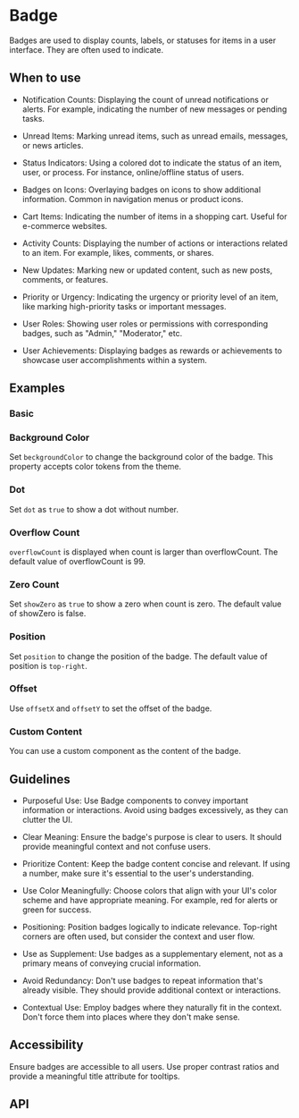
<Meta of={Badge} />

# Badge

Badges are used to display counts, labels, or statuses for items in a user interface. They are often used to indicate.

## When to use

- Notification Counts: Displaying the count of unread notifications or alerts. For example, indicating the number of new
messages or pending tasks.

- Unread Items: Marking unread items, such as unread emails, messages, or news articles.

- Status Indicators: Using a colored dot to indicate the status of an item, user, or process. For instance,
online/offline status of users.

- Badges on Icons: Overlaying badges on icons to show additional information. Common in navigation menus or product
icons.

- Cart Items: Indicating the number of items in a shopping cart. Useful for e-commerce websites.

- Activity Counts: Displaying the number of actions or interactions related to an item. For example, likes, comments,
or shares.

- New Updates: Marking new or updated content, such as new posts, comments, or features.

- Priority or Urgency: Indicating the urgency or priority level of an item, like marking high-priority tasks or
important messages.

- User Roles: Showing user roles or permissions with corresponding badges, such as "Admin," "Moderator," etc.

- User Achievements: Displaying badges as rewards or achievements to showcase user accomplishments within a system.

## Examples

### Basic

<Canvas of={Basic} />

### Background Color

Set `beckgroundColor` to change the background color of the badge. This property accepts color tokens from the theme.

<Canvas of={BackgroundColor} />

### Dot

Set `dot` as `true` to show a dot without number.

<Canvas of={Dot} />

### Overflow Count

`overflowCount` is displayed when count is larger than overflowCount. The default value of overflowCount is 99.

<Canvas of={OverflowCount} />

### Zero Count

Set `showZero` as `true` to show a zero when count is zero. The default value of showZero is false.

<Canvas of={ZeroCount} />

### Position

Set `position` to change the position of the badge. The default value of position is `top-right`.

<Canvas of={Position} />

### Offset

Use `offsetX` and `offsetY` to set the offset of the badge.

<Canvas of={Offset} />

### Custom Content

You can use a custom component as the content of the badge.

<Canvas of={CustomContent} />

## Guidelines

- Purposeful Use: Use Badge components to convey important information or interactions. Avoid using badges excessively,
as they can clutter the UI.

- Clear Meaning: Ensure the badge's purpose is clear to users. It should provide meaningful context and not confuse
users.

- Prioritize Content: Keep the badge content concise and relevant. If using a number, make sure it's essential to the
user's understanding.

- Use Color Meaningfully: Choose colors that align with your UI's color scheme and have appropriate meaning.
For example, red for alerts or green for success.

- Positioning: Position badges logically to indicate relevance. Top-right corners are often used, but consider the
context and user flow.

- Use as Supplement: Use badges as a supplementary element, not as a primary means of conveying crucial information.

- Avoid Redundancy: Don't use badges to repeat information that's already visible. They should provide additional
context or interactions.

- Contextual Use: Employ badges where they naturally fit in the context. Don't force them into places where they
don't make sense.

## Accessibility

Ensure badges are accessible to all users. Use proper contrast ratios and provide a meaningful title attribute
for tooltips.

## API

<ArgTypes of={Badge} />



